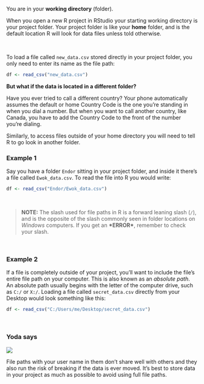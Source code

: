 
You are in your **working directory** (folder).

When you open a new R project in RStudio your starting working directory is your project folder. Your project folder is like your **home** folder, and is the default location R will look for data files unless told otherwise. 

<br>

To load a file called `new_data.csv` stored directly in your project folder, you only need to enter its name as the file path:

```r
df <- read_csv("new_data.csv")
```


__But what if the data is located in a different folder?__ 

Have you ever tried to call a different country? Your phone automatically assumes the default or home Country Code is the one you're standing in when you dial a number. But when you want to call another country, like Canada, you have to add the Country Code to the front of the number you're dialing. 

Similarly, to access files outside of your home directory you will need to tell R to go look in another folder. 

### Example 1 {-}

Say you have a folder `Endor` sitting in your project folder, and inside it there's a file called `Ewok_data.csv`. To read the file into R you would write:

```r

df <- read_csv("Endor/Ewok_data.csv")
```

<br>

> __NOTE:__ The slash used for file paths in R is a forward leaning slash (`/`), and is the opposite of the slash commonly seen in folder locations on _Windows_ computers. If you get an __\*ERROR\*__, remember to check your slash.

<br>

### Example 2 {-}

If a file is completely outside of your project, you'll want to include the file's entire file path on your computer. This is also known as an _absolute path_. An absolute path usually begins with the letter of the computer drive, such as `C:/` or `X:/`. Loading a file called `secret_data.csv` directly from your Desktop would look something like this:

```r
df <- read_csv("C:/Users/me/Desktop/secret_data.csv")
```

<br>

<div class="yoda">
###  Yoda says {-}

<img src="../images/yoda_baby_sq.png" class="yoda-img">

File paths with your user name in them don't share well with others and they also run the risk of breaking if the data is ever moved. It's best to store data in your project as much as possible to avoid using full file paths.

</div>

